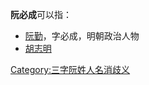 '''阮必成'''可以指：
* [[阮勤|阮勤]]，字必成，明朝政治人物
* [[胡志明|胡志明]]

{{disambig}}

[[Category:三字阮姓人名消歧义|Category:三字阮姓人名消歧义]]